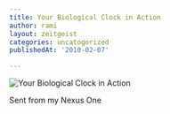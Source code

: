 ```yaml
---
title: Your Biological Clock in Action
author: rami
layout: zeitgeist
categories: uncatogorized
publishedAt: '2010-02-07'

---
```


![Your Biological Clock in Action](/assets/images/content/zeitgeist/your-biological-clock-in-action.png)

Sent from my Nexus One
